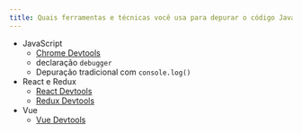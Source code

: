 ```yaml
---
title: Quais ferramentas e técnicas você usa para depurar o código JavaScript?
---
```


- JavaScript
  - [Chrome Devtools](https://hackernoon.com/twelve-fancy-chrome-devtools-tips-dc1e39d10d9d)
  - declaração `debugger`
  - Depuração tradicional com `console.log()`
- React e Redux
  - [React Devtools](https://github.com/facebook/react-devtools)
  - [Redux Devtools](https://github.com/gaearon/redux-devtools)
- Vue
  - [Vue Devtools](https://github.com/vuejs/vue-devtools)
